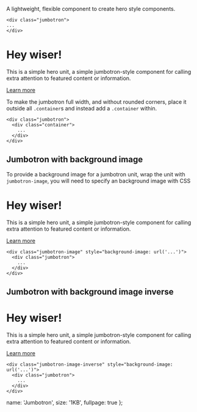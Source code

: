 
A lightweight, flexible component to create hero style components.

    <div class="jumbotron">
    ...
    </div>

<div className="jumbotron">
  <h1>Hey wiser!</h1>
  <p>
    This is a simple hero unit, a simple jumbotron-style component for calling extra attention to
    featured content or information.
  </p>
  <p>
    <a className="btn btn-primary" href="#" role="button">
      Learn more
    </a>
  </p>
</div>

To make the jumbotron full width, and without rounded corners, place it outside all <code>.container</code>s and instead add a <code>.container</code> within.

    <div class="jumbotron">
      <div class="container">
        ...
      </div>
    </div>

## Jumbotron with background image

To provide a background image for a jumbotron unit, wrap the unit with <code> jumbotron-image</code>, you will need to specify an background image with CSS

<div
  className="jumbotron-image"
  style={{
    backgroundImage:
      "url('https://daurzqvz85pz.cloudfront.net/55fabdde87a2a-testimonial_naila_background.png')",
  }}
>
  <div className="jumbotron">
    <h1>Hey wiser!</h1>
    <p>
      This is a simple hero unit, a simple jumbotron-style component for calling extra attention to
      featured content or information.
    </p>
    <p>
      <a className="btn btn-primary" href="#" role="button">
        Learn more
      </a>
    </p>
  </div>
</div>

    <div class="jumbotron-image" style="background-image: url('...')">
      <div class="jumbotron">
        ...
      </div>
    </div>

## Jumbotron with background image inverse

<div
  className="jumbotron-image-inverse"
  style={{
    backgroundImage:
      "url('https://raw.githubusercontent.com/transferwise/marketing-components/main/packages/css/src/img/bg-light.svg')",
  }}
>
  <div className="jumbotron">
    <h1>Hey wiser!</h1>
    <p>
      This is a simple hero unit, a simple jumbotron-style component for calling extra attention to
      featured content or information.
    </p>
    <p>
      <a className="btn btn-primary" href="#" role="button">
        Learn more
      </a>
    </p>
  </div>
</div>

    <div class="jumbotron-image-inverse" style="background-image: url('...')">
      <div class="jumbotron">
        ...
      </div>
    </div>

  name: 'Jumbotron',
  size: '1KB',
  fullpage: true
};
